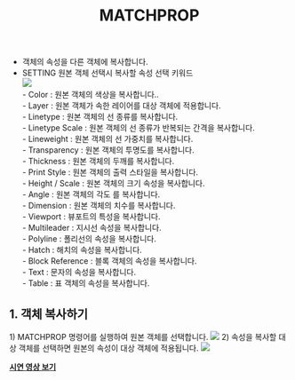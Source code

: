 ﻿---
title: MATCHPROP
---


[image1]: ../../../../../assets/images/commands/matchprop/image1.png
[image2]: ../../../../../assets/images/commands/matchprop/image2.png
[image3]: ../../../../../assets/images/commands/matchprop/image3.png


* 객체의 속성을 다른 객체에 복사합니다.  
* SETTING 원본 객체 선택시 복사할 속성 선택 키워드  
  ![][image1]  
  \- Color : 원본 객체의 색상을 복사합니다..  
  \- Layer : 원본 객체가 속한 레이어를 대상 객체에 적용합니다.  
  \- Linetype : 원본 객체의 선 종류를 복사합니다.  
  \- Linetype Scale : 원본 객체의 선 종류가 반복되는 간격을 복사합니다.  
  \- Lineweight : 원본 객체의 선 가중치를 복사합니다.  
  \- Transparency : 원본 객체의 투명도를 복사합니다.  
  \- Thickness : 원본 객체의 두깨를 복사합니다.  
  \- Print Style : 원본 객체의 출력 스타일을 복사합니다.  
  \- Height / Scale : 원본 객체의 크기 속성을 복사합니다.  
  \- Angle : 원본 객체의 각도 를 복사합니다.  
  \- Dimension : 원본 객체의 치수를 복사합니다.  
  \- Viewport : 뷰포트의 특성을 복사합니다.  
  \- Multileader : 지시선 속성을 복사합니다.  
  \- Polyline : 폴리선의 속성을 복사합니다.  
  \- Hatch : 해치의 속성을 복사합니다.  
  \- Block Reference : 블록 객체의 속성을 복사합니다.  
  \- Text : 문자의 속성을 복사합니다.  
  \- Table : 표 객체의 속성을 복사합니다.

## **1\. 객체 복사하기** 
1\) MATCHPROP 명령어를 실행하여 원본 객체를 선택합니다. 
![][image2] 
2\) 속성을 복사할 대상 객체를 선택하면 원본의 속성이 대상 객체에 적용됩니다.
![][image3]

[**<Icon name="youtube" class="emoji"/> 시연 영상 보기**](https://youtu.be/9NkDJC6ZJjo) 



